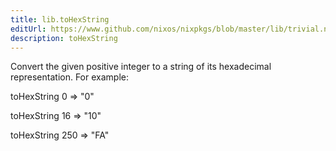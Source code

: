 ```yaml
---
title: lib.toHexString
editUrl: https://www.github.com/nixos/nixpkgs/blob/master/lib/trivial.nix#L632C17
description: toHexString
---
```



Convert the given positive integer to a string of its hexadecimal
representation. For example:

toHexString 0 => "0"

toHexString 16 => "10"

toHexString 250 => "FA"
